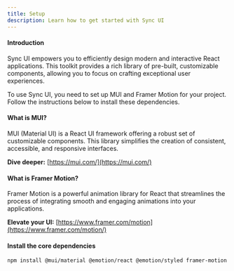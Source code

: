 ```yaml
---
title: Setup
description: Learn how to get started with Sync UI
---
```


#### Introduction

Sync UI empowers you to efficiently design modern and interactive React applications. This toolkit provides a rich library of pre-built, customizable components, allowing you to focus on crafting exceptional user experiences.

To use Sync UI, you need to set up MUI and Framer Motion for your project. Follow the instructions below to install these dependencies.

#### What is MUI?

MUI (Material UI) is a React UI framework offering a robust set of customizable components. This library simplifies the creation of consistent, accessible, and responsive interfaces.

**Dive deeper:** [https://mui.com/](https://mui.com/)

#### What is Framer Motion?

Framer Motion is a powerful animation library for React that streamlines the process of integrating smooth and engaging animations into your applications.

**Elevate your UI:** [https://www.framer.com/motion](https://www.framer.com/motion/)

#### Install the core dependencies

```bash
npm install @mui/material @emotion/react @emotion/styled framer-motion
```
